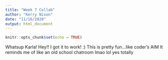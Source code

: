 ```yaml
---
title: "Week 7 Collab"
author: "Kerry Nixon"
date: "11/16/2020"
output: html_document
---
```


```r
knitr::opts_chunk$set(echo = TRUE)
```

Whatsup Karla!
Hey!! I got it to work! :) 
This is pretty fun...like coder's AIM
It reminds me of like an old school chatroom lmao 
lol yes totally
